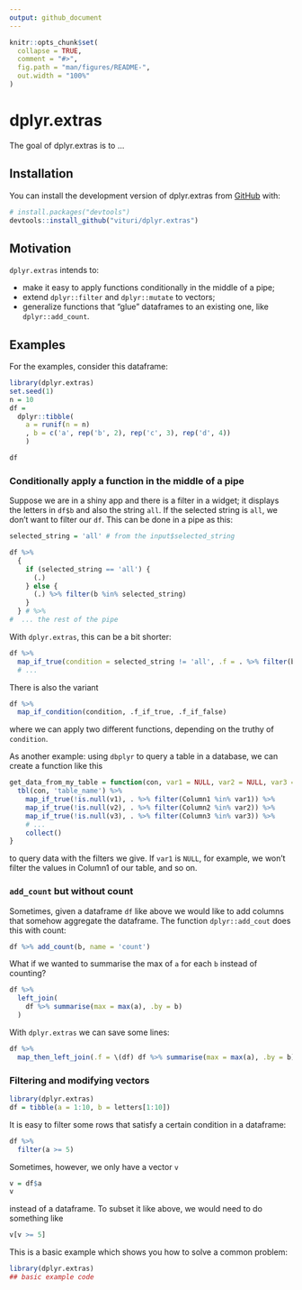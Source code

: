 ```yaml
---
output: github_document
---
```


<!-- README.md is generated from README.Rmd. Please edit that file -->

```r
knitr::opts_chunk$set(
  collapse = TRUE,
  comment = "#>",
  fig.path = "man/figures/README-",
  out.width = "100%"
)
```

# dplyr.extras

<!-- badges: start -->
<!-- badges: end -->

The goal of dplyr.extras is to ...

## Installation

You can install the development version of dplyr.extras from [GitHub](https://github.com/) with:

``` r
# install.packages("devtools")
devtools::install_github("vituri/dplyr.extras")
```

## Motivation

`dplyr.extras` intends to:

- make it easy to apply functions conditionally in the middle of a pipe;
- extend `dplyr::filter` and `dplyr::mutate` to vectors;
- generalize functions that "glue" dataframes to an existing one, like `dplyr::add_count`.

## Examples

For the examples, consider this dataframe:

```r
library(dplyr.extras)
set.seed(1)
n = 10
df = 
  dplyr::tibble(
    a = runif(n = n)
    , b = c('a', rep('b', 2), rep('c', 3), rep('d', 4))
    )

df
```

### Conditionally apply a function in the middle of a pipe

Suppose we are in a shiny app and there is a filter in a widget; it displays the letters in `df$b` and also the string `all`. If the selected string is `all`, we don't want to filter our `df`. This can be done in a pipe as this:

```r
selected_string = 'all' # from the input$selected_string

df %>% 
  {
    if (selected_string == 'all') {
      (.)
    } else {
      (.) %>% filter(b %in% selected_string)
    }
  } # %>% 
#  ... the rest of the pipe
```

With `dplyr.extras`, this can be a bit shorter:

```r
df %>% 
  map_if_true(condition = selected_string != 'all', .f = . %>% filter(b %in% selected_string)) # %>% 
  # ...
```

There is also the variant

```r
df %>% 
  map_if_condition(condition, .f_if_true, .f_if_false)
```

where we can apply two different functions, depending on the truthy of `condition`.

As another example: using `dbplyr` to query a table in a database, we can create a function like this

```r
get_data_from_my_table = function(con, var1 = NULL, var2 = NULL, var3 = NULL) {
  tbl(con, 'table_name') %>% 
    map_if_true(!is.null(v1), . %>% filter(Column1 %in% var1)) %>% 
    map_if_true(!is.null(v2), . %>% filter(Column2 %in% var2)) %>% 
    map_if_true(!is.null(v3), . %>% filter(Column3 %in% var3)) %>% 
    # ...
    collect()
}
```

to query data with the filters we give. If `var1` is `NULL`, for example, we won't filter the values in Column1 of our table, and so on.

### `add_count` but without count

Sometimes, given a dataframe `df` like above we would like to add columns that somehow aggregate the dataframe. The function `dplyr::add_cout` does this with count:

```r
df %>% add_count(b, name = 'count')
```

What if we wanted to summarise the max of `a` for each `b` instead of counting? 

```r
df %>% 
  left_join(
    df %>% summarise(max = max(a), .by = b)
  )
```

With `dplyr.extras` we can save some lines:
```r
df %>% 
  map_then_left_join(.f = \(df) df %>% summarise(max = max(a), .by = b))
```


### Filtering and modifying vectors

```r
library(dplyr.extras)
df = tibble(a = 1:10, b = letters[1:10])
```

It is easy to filter some rows that satisfy a certain condition in a dataframe:

```r
df %>%
  filter(a >= 5)
```

Sometimes, however, we only have a vector `v` 
```r
v = df$a
v
```

instead of a dataframe. To subset it like above, we would need to do something like

```r
v[v >= 5]
```



This is a basic example which shows you how to solve a common problem:

```r
library(dplyr.extras)
## basic example code
```
